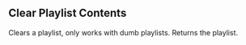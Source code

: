 ## Clear Playlist Contents

Clears a playlist, only works with dumb playlists. Returns the playlist.
